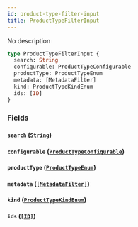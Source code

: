 ```yaml
---
id: product-type-filter-input
title: ProductTypeFilterInput
---
```


No description

```graphql
type ProductTypeFilterInput {
  search: String
  configurable: ProductTypeConfigurable
  productType: ProductTypeEnum
  metadata: [MetadataFilter]
  kind: ProductTypeKindEnum
  ids: [ID]
}
```

### Fields

#### `search` ([`String`](../../../developer/api-reference/scalars/string))

#### `configurable` ([`ProductTypeConfigurable`](../../../developer/api-reference/enums/product-type-configurable))

#### `productType` ([`ProductTypeEnum`](../../../developer/api-reference/enums/product-type-enum))

#### `metadata` ([`[MetadataFilter]`](../../../developer/api-reference/inputs/metadata-filter))

#### `kind` ([`ProductTypeKindEnum`](../../../developer/api-reference/enums/product-type-kind-enum))

#### `ids` ([`[ID]`](../../../developer/api-reference/scalars/id))
